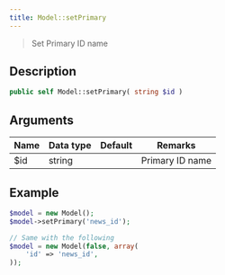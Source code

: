 ```yaml
---
title: Model::setPrimary
---
```


> Set Primary ID name


## Description

```php
public self Model::setPrimary( string $id )
```


## Arguments

| Name | Data type | Default | Remarks         |
| ---- | --------- | ------- | --------------- |
| $id  | string    |         | Primary ID name |


## Example

```php title="Controller"
$model = new Model();
$model->setPrimary('news_id');

// Same with the following
$model = new Model(false, array(
    'id' => 'news_id',
));
```